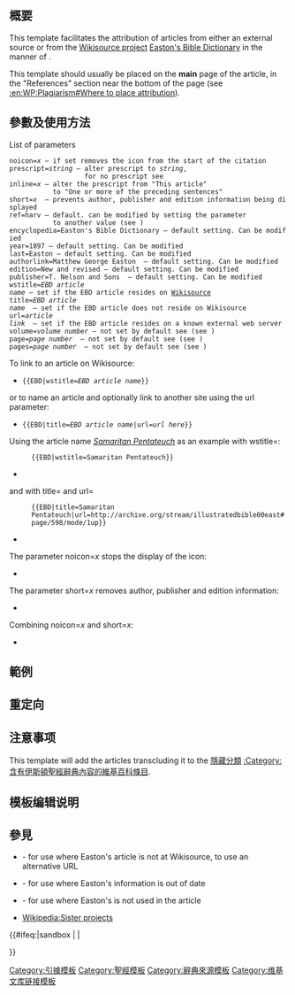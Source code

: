 <includeonly><!-- 在這裡加入模板的保護標識 --></includeonly><noinclude>{{Documentation subpage}}</noinclude>
<!-- 在本行下編輯模板說明 -->
== 概要 ==
This template facilitates the attribution of articles from either an external source or from the [[s:Easton's Bible Dictionary|Wikisource project]] [[Easton's Bible Dictionary]] in the manner of {{tl|cite encyclopedia}}.

This template should usually be placed on the '''main''' page of the article, in the "References" section near the bottom of the page (see [[:en:WP:Plagiarism#Where to place attribution]]).

== 參數及使用方法 ==
List of parameters
 noicon=''x'' – if set removes the icon from the start of the citation
 prescript=''string'' – alter prescript to ''string'', 
                    for no prescript see {{tlx|Cite EBD}}  
 inline=''x'' — alter the prescript from "This article"
            to "One or more of the preceding sentences"
 short=''x''  — prevents author, publisher and edition information being displayed
 ref=harv — default. can be modified by setting the parameter
            to another value (see {{tlx|cite encyclopedia}})
 encyclopedia=Easton's Bible Dictionary — default setting. Can be modified
 year=1897 — default setting. Can be modified
 last=Easton — default setting. Can be modified
 authorlink=Matthew George Easton  — default setting. Can be modified
 edition=New and revised — default setting. Can be modified
 publisher=T. Nelson and Sons  — default setting. Can be modified
 wstitle=''EBD article name'' — set if the EBD article resides on [[Wikisource]]
 title=''EBD article name''  — set if the EBD article does not reside on Wikisource
 url=''article link''  — set if the EBD article resides on a known external web server
 volume=''volume number'' — not set by default see (see {{tlx|cite encyclopedia}})
 page=''page number''  — not set by default see (see {{tlx|cite encyclopedia}})
 pages=''page number''  — not set by default see (see {{tl|cite encyclopedia}})

To link to an article on Wikisource:
*<code><nowiki>{{</nowiki>EBD|wstitle=''EBD article name''}}</code>
or to name an article and optionally link to another site using the url parameter:
*<code><nowiki>{{</nowiki>EBD|title=''EBD article name''|url=''url here''}}</code>

Using the article name ''[[Samaritan Pentateuch]]'' as an example with wstitle=:
:<code><nowiki>{{</nowiki>EBD|wstitle=Samaritan Pentateuch}}</code>
*{{EBD|wstitle=Samaritan Pentateuch}}
and with title= and url=
:<code><nowiki>{{EBD|title=Samaritan Pentateuch|url=http://archive.org/stream/illustratedbible00east#page/598/mode/1up}}</nowiki></code>
*{{EBD|title=Samaritan Pentateuch|url=http://archive.org/stream/illustratedbible00east#page/598/mode/1up}}

The parameter noicon=''x'' stops the display of the icon:
*{{EBD|wstitle=Samaritan Pentateuch |noicon=x}}

The parameter short=''x'' removes author, publisher and edition information:
*{{EBD|wstitle=Samaritan Pentateuch |short=x}}

Combining noicon=''x'' and short=''x'':
*{{EBD|wstitle=Samaritan Pentateuch |short=1| noicon=1}}

== 範例 ==

== 重定向 ==

== 注意事项 ==
This template will add the articles transcluding it to the [[Wikipedia:分類|隱藏分類]] [[:Category:含有伊斯頓聖經辭典內容的維基百科條目]].

== 模板编辑说明 ==

== 參見 ==
* {{tl|Cite EBD}} - for use where Easton's article is not at Wikisource, to use an alternative URL 
* {{tl|EBD POV}} - for use where Easton's information is out of date
* {{tl|EBD poster}} - for use where Easton's is not used in the article
* [[Wikipedia:Sister projects]]

<includeonly>{{#ifeq:{{SUBPAGENAME}}|sandbox | |
<!-- 本行下加入模板的分類，跨維基連結加入Wikidata（參見[[Wikipedia:Wikidata]]） -->
[[Category:引據模板]]
[[Category:聖經模板]]
[[Category:辭典來源模板]]
[[Category:维基文库链接模板]]

}}</includeonly>
